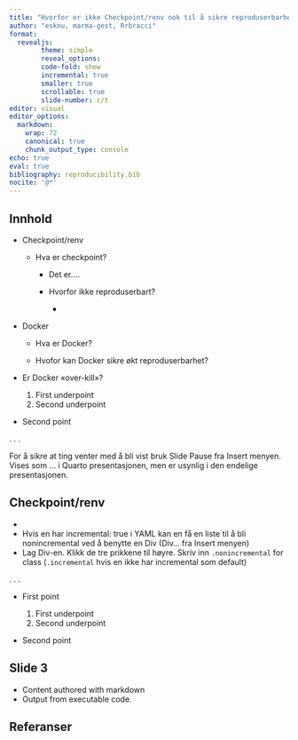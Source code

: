 ```yaml
---
title: "Hvorfor er ikke Checkpoint/renv nok til å sikre reproduserbarhet?"
author: "esknu, marma-gest, Rrbracci"
format:
  revealjs:
        theme: simple
        reveal_options:
        code-fold: show
        incremental: true
        smaller: true
        scrollable: true
        slide-number: c/t
editor: visual
editor_options:
  markdown:
    wrap: 72
    canonical: true
    chunk_output_type: console
echo: true
eval: true
bibliography: reproducibility.bib
nocite: '@*'
---
```


## Innhold

-   Checkpoint/renv

    -   Hva er checkpoint?

        -   Det er....

        -   Hvorfor ikke reproduserbart?

            -   

-   Docker

    -   Hva er Docker?

    -   Hvofor kan Docker sikre økt reproduserbarhet?

-   Er Docker «over-kill»?

    1)  First underpoint
    2)  Second underpoint

-   Second point

. . .

For å sikre at ting venter med å bli vist bruk Slide Pause fra Insert
menyen. Vises som ... i Quarto presentasjonen, men er usynlig i den
endelige presentasjonen.

## Checkpoint/renv

-   
-   Hvis en har incremental: true i YAML kan en få en liste til å bli
    nonincremental ved å benytte en Div (Div... fra Insert menyen)
-   Lag Div-en. Klikk de tre prikkene til høyre. Skriv inn
    `.nonincremental` for class (`.incremental` hvis en ikke har
    incremental som default)

. . .

::: nonincremental
-   First point

    1)  First underpoint
    2)  Second underpoint

-   Second point
:::

## Slide 3

-   Content authored with markdown
-   Output from executable code.

## Referanser
